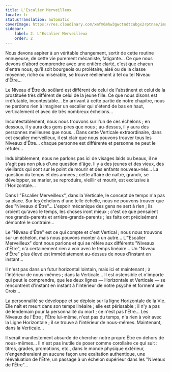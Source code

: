 ```yaml
---
title: L'Escalier Merveilleux
locale: fr
statusTranslation: automatic
coverImage: https://res.cloudinary.com/xmfm6mhw3gwctndtcubgx2rptnae/image/upload/v1740468922/small_cover_tratado_de_psicologia_revolucionaria_a4c0dca4e0.webp
sidebar:
    label: 2. L'Escalier Merveilleux
    order: 2
---
```

Nous devons aspirer à un véritable changement, sortir de cette routine ennuyeuse, de cette vie purement mécaniste, fatigante... Ce que nous devons d'abord comprendre avec une entière clarté, c'est que chacun d'entre nous, qu'il soit bourgeois ou prolétaire, aisé ou de la classe moyenne, riche ou misérable, se trouve réellement à tel ou tel Niveau d'Être...

Le Niveau d'Être du soûlard est différent de celui de l'abstinent et celui de la prostituée très différent de celui de la jeune fille. Ce que nous disons est irréfutable, incontestable... En arrivant à cette partie de notre chapitre, nous ne perdons rien à imaginer un escalier qui s'étend de bas en haut, verticalement et avec de très nombreux échelons...

Incontestablement, nous nous trouvons sur l'un de ces échelons ; en dessous, il y aura des gens pires que nous ; au-dessus, il y aura des personnes meilleures que nous... Dans cette Verticale extraordinaire, dans cet escalier merveilleux, il est clair que nous pouvons trouver tous les Niveaux d'Être... chaque personne est différente et personne ne peut le réfuter...

Indubitablement, nous ne parlons pas ici de visages laids ou beaux, il ne s'agit pas non plus d'une question d'âge. Il y a des jeunes et des vieux, des vieillards qui sont sur le point de mourir et des enfants nouveau-nés... La question du temps et des années ; cette affaire de naître, grandir, se développer, se marier, se reproduire, vieillir et mourir, est exclusive à l'Horizontale...

Dans l'"Escalier Merveilleux", dans la Verticale, le concept de temps n'a pas sa place. Sur les échelons d'une telle échelle, nous ne pouvons trouver que des "Niveaux d'Être"... L'espoir mécanique des gens ne sert à rien ; ils croient qu'avec le temps, les choses iront mieux ; c'est ce que pensaient nos grands-parents et arrière-grands-parents ; les faits ont précisément démontré le contraire...

Le "Niveau d'Être" est ce qui compte et c'est Vertical ; nous nous trouvons sur un échelon, mais nous pouvons monter à un autre... L'"Escalier Merveilleux" dont nous parlons et qui se réfère aux différents "Niveaux d'Être", n'a certainement rien à voir avec le temps linéaire... Un "Niveau d'Être" plus élevé est immédiatement au-dessus de nous d'instant en instant...

Il n'est pas dans un futur horizontal lointain, mais ici et maintenant ; à l'intérieur de nous-mêmes ; dans la Verticale... Il est ostensible et n'importe qui peut le comprendre, que les deux lignes — Horizontale et Verticale — se rencontrent d'instant en instant à l'intérieur de notre psyché et forment une Croix...

La personnalité se développe et se déploie sur la ligne Horizontale de la Vie. Elle naît et meurt dans son temps linéaire ; elle est périssable ; il n'y a pas de lendemain pour la personnalité du mort ; ce n'est pas l'Être... Les Niveaux de l'Être ; l'Être lui-même, n'est pas du temps, n'a rien à voir avec la Ligne Horizontale ; il se trouve à l'intérieur de nous-mêmes. Maintenant, dans la Verticale...

Il serait manifestement absurde de chercher notre propre Être en dehors de nous-mêmes... Il n'est pas inutile de poser comme corollaire ce qui suit : titres, grades, promotions, etc., dans le monde physique extérieur, n'engendreraient en aucune façon une exaltation authentique, une réévaluation de l'Être, un passage à un échelon supérieur dans les "Niveaux de l'Être"...


